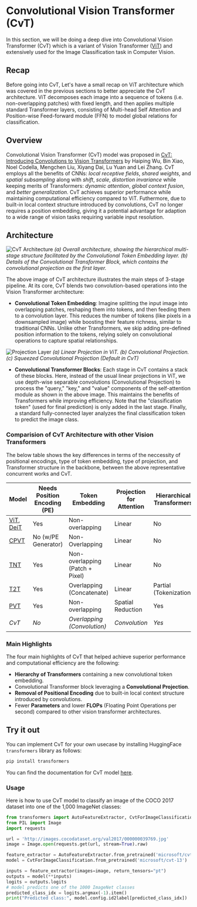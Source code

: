 # Convolutional Vision Transformer (CvT)
In this section, we will be doing a deep dive into Convolutional Vision Transformer (CvT) which is a variant of Vision Transformer ([ViT](https://arxiv.org/abs/2010.11929)) and extensively used for the Image Classification task in Computer Vision.

## Recap
Before going into CvT, Let's have a small recap on ViT architecture which was covered in the previous sections to better appreciate the CvT architecture. ViT decomposes each image into a sequence of tokens (i.e. non-overlapping patches) with fixed length, and then applies multiple standard Transformer layers, consisting of Multi-head Self Attention and Position-wise Feed-forward module (FFN) to model global relations for classification.

## Overview
Convolutional Vision Transformer (CvT) model was proposed in [CvT: Introducing Convolutions to Vision Transformers](https://arxiv.org/abs/2103.15808) by Haiping Wu, Bin Xiao, Noel Codella, Mengchen Liu, Xiyang Dai, Lu Yuan and Lei Zhang. CvT employs all the benefits of CNNs: *local receptive fields*, *shared weights*, and *spatial subsampling* along with *shift*, *scale*, *distortion invariance* while keeping merits of Transformers: *dynamic attention*, *global context fusion*, and *better generalization*. CvT achieves superior performance while maintaining computational efficiency compared to ViT. Futhermore, due to built-in local context structure introduced by convolutions, CvT no longer requires a position embedding, giving it a potential advantage for adaption to a wide range of vision tasks requiring variable input resolution.


## Architecture

![CvT Architecture](https://cdn-lfs.huggingface.co/repos/bf/2a/bf2a50c0acddc20a4963bc4c9bfd57f4a0a887faf272014a120b3c17331f0aa6/1c1e3deefaf65959baaf90ed6684777241e820d281cae968cceb707f2a517693?response-content-disposition=inline%3B+filename*%3DUTF-8%27%27cvt_architecture.png%3B+filename%3D%22cvt_architecture.png%22%3B&response-content-type=image%2Fpng&Expires=1703099279&Policy=eyJTdGF0ZW1lbnQiOlt7IkNvbmRpdGlvbiI6eyJEYXRlTGVzc1RoYW4iOnsiQVdTOkVwb2NoVGltZSI6MTcwMzA5OTI3OX19LCJSZXNvdXJjZSI6Imh0dHBzOi8vY2RuLWxmcy5odWdnaW5nZmFjZS5jby9yZXBvcy9iZi8yYS9iZjJhNTBjMGFjZGRjMjBhNDk2M2JjNGM5YmZkNTdmNGEwYTg4N2ZhZjI3MjAxNGExMjBiM2MxNzMzMWYwYWE2LzFjMWUzZGVlZmFmNjU5NTliYWFmOTBlZDY2ODQ3NzcyNDFlODIwZDI4MWNhZTk2OGNjZWI3MDdmMmE1MTc2OTM%7EcmVzcG9uc2UtY29udGVudC1kaXNwb3NpdGlvbj0qJnJlc3BvbnNlLWNvbnRlbnQtdHlwZT0qIn1dfQ__&Signature=0WU2y-h40vzfbOyI8CpC0TMQ630OQ-hDMhN0O9TlycHV-znA9Ehv7BY5yAZpFBn5cpUgyec74RPntCNq6rk1SNkSDPtiWk09fmn1oC13h-rhDxQIvN2r5znUwkd6ua-YVqdR-WuY76qDjhqCEQ-XI2x7oX0BgPFx32bIk6295wyvwEmoi%7EunO1czlWbIJJnnlpfaZu74puTb4mEkkCc-40gZSxp3STP-mmTy5N9wVOq%7EgaPCxaCUHKmxLcNwbjZ3FoZ1CaG7whJHrvymE8gg5jPn22D5ZalMdACnPVamSSmnrF8w79aQk7T7YeeV2RAsXLXaDS%7Et0-vRIJ%7EJfYBj6w__&Key-Pair-Id=KVTP0A1DKRTAX)
*(a) Overall architecture, showing the hierarchical multi-stage structure facilitated by the Convolutional Token Embedding layer. (b) Details of the Convolutional Transformer Block, which contains the convolutional projection as the first layer.*

The above image of CvT architecture illustrates the main steps of 3-stage pipeline. At its core, CvT blends two convolution-based operations into the Vision Transformer architecture:

- **Convolutional Token Embedding**: Imagine splitting the input image into overlapping patches, reshaping them into tokens, and then feeding them to a convolution layer. This reduces the number of tokens (like pixels in a downsampled image) while boosting their feature richness, similar to traditional CNNs. Unlike other Transformers, we skip adding pre-defined position information to the tokens, relying solely on convolutional operations to capture spatial relationships.

![Projection Layer](https://cdn-lfs.huggingface.co/repos/bf/2a/bf2a50c0acddc20a4963bc4c9bfd57f4a0a887faf272014a120b3c17331f0aa6/95a1f84956a90d7db29aeb5496203e8b81a498a769f538be0dd8df0ab3e1ebda?response-content-disposition=inline%3B+filename*%3DUTF-8%27%27cvt_conv_proj.png%3B+filename%3D%22cvt_conv_proj.png%22%3B&response-content-type=image%2Fpng&Expires=1703098836&Policy=eyJTdGF0ZW1lbnQiOlt7IkNvbmRpdGlvbiI6eyJEYXRlTGVzc1RoYW4iOnsiQVdTOkVwb2NoVGltZSI6MTcwMzA5ODgzNn19LCJSZXNvdXJjZSI6Imh0dHBzOi8vY2RuLWxmcy5odWdnaW5nZmFjZS5jby9yZXBvcy9iZi8yYS9iZjJhNTBjMGFjZGRjMjBhNDk2M2JjNGM5YmZkNTdmNGEwYTg4N2ZhZjI3MjAxNGExMjBiM2MxNzMzMWYwYWE2Lzk1YTFmODQ5NTZhOTBkN2RiMjlhZWI1NDk2MjAzZThiODFhNDk4YTc2OWY1MzhiZTBkZDhkZjBhYjNlMWViZGE%7EcmVzcG9uc2UtY29udGVudC1kaXNwb3NpdGlvbj0qJnJlc3BvbnNlLWNvbnRlbnQtdHlwZT0qIn1dfQ__&Signature=r1aLLQpK4WHOWkK2tvZOc6mjkAaDUSS3U3dtN6qqX2u1UlZ4B%7ExvNRqRcVKN%7Ed-TiQpZASTBUoYIp4EIVY3TGBKnUiuHMx3F6OfIx037N9HWDNPZpWXbm%7EXuAL6FslBDGRgRGcP5n583KZmpw6B3rAFzmI5s26jVvfv1v6kDmqaEj--rdMxOBUFwDLel2XPv4RYUe%7EqLYWZzVlVC2ep6tX7opGK3Zly2jXEN4KbT2oCQbBsOjJCFeKWY2mP4WZS6%7Ee79ZwTBJ8eYbTgrjqydupNvjPEu6dADEJPb2G5eZtGmOLVRByeJThxcHMxIa6BiRBO9JTtKaPQk8u65GCK7Hg__&Key-Pair-Id=KVTP0A1DKRTAX)
*(a) Linear Projection in ViT. (b) Convolutional Projection. (c) Squeezed Convolutional Projection (Default in CvT)*

- **Convolutional Transformer Blocks**: Each stage in CvT contains a stack of these blocks. Here, instead of the usual linear projections in ViT, we use depth-wise separable convolutions (Convolutional Projection) to process the "query," "key," and "value" components of the self-attention module as shown in the above image. This maintains the benefits of Transformers while improving efficiency. Note that the "classification token" (used for final prediction) is only added in the last stage. Finally, a standard fully-connected layer analyzes the final classification token to predict the image class.


### Comparision of CvT Architecture with other Vision Transformers 
The below table shows the key differences in terms of the neccessity of positional encodings, type of token embedding, type of projection, and Transformer structure in the backbone, between the above representative concurrent works and CvT.

| Model | Needs Position Encoding (PE) | Token Embedding | Projection for Attention | Hierarchical Transformers |
| ------| -----------------------------| ----------------| -------------------------| --------------------------|
| [ViT](https://arxiv.org/abs/2010.11929), [DeiT](https://arxiv.org/abs/2012.12877) | Yes | Non-overlapping | Linear| No|
| [CPVT](https://arxiv.org/abs/2102.10882) | No (w/PE Generator) | Non-Overlapping | Linear | No|
| [TNT](https://arxiv.org/abs/2103.00112v3) | Yes | Non-overlapping (Patch + Pixel) | Linear | No|
| [T2T](https://arxiv.org/abs/2101.11986) | Yes | Overlapping (Concatenate)| Linear | Partial (Tokenization) |
| [PVT](https://arxiv.org/abs/2102.12122) | Yes | Non-overlapping | Spatial Reduction | Yes |
|*CvT*| *No* | *Overlapping (Convolution)* | *Convolution* | *Yes*|

### Main Highlights
The four main highlights of CvT that helped achieve superior performance and computational efficiency are the following:
- **Hierarchy of Transformers** containing a new convolutional token embedding.
- Convolutional Transformer block leveraging a **Convolutional Projection**.
- **Removal of Positional Encoding** due to built-in local context structure introduced by convolutions.
- Fewer **Parameters** and lower **FLOPs** (Floating Point Operations per second) compared to other vision transformer architectures.

## Try it out

You can implement CvT for your own usecase by installing HuggingFace `transformers` library as follows:
```bash
pip install transformers
```

You can find the documentation for CvT model [here](https://huggingface.co/docs/transformers/model_doc/cvt#overview).

### Usage
Here is how to use CvT model to classify an image of the COCO 2017 dataset into one of the 1,000 ImageNet classes:

```py
from transformers import AutoFeatureExtractor, CvtForImageClassification
from PIL import Image
import requests

url = 'http://images.cocodataset.org/val2017/000000039769.jpg'
image = Image.open(requests.get(url, stream=True).raw)

feature_extractor = AutoFeatureExtractor.from_pretrained('microsoft/cvt-13')
model = CvtForImageClassification.from_pretrained('microsoft/cvt-13')

inputs = feature_extractor(images=image, return_tensors="pt")
outputs = model(**inputs)
logits = outputs.logits
# model predicts one of the 1000 ImageNet classes
predicted_class_idx = logits.argmax(-1).item()
print("Predicted class:", model.config.id2label[predicted_class_idx])
```